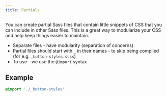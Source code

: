 ```yaml
---
title: Partials
---
```

You can create partial Sass files that contain little snippets of CSS that you can include in other Sass files. 
This is a great way to modularize your CSS and help keep things easier to maintain.

* Separate files - have modularity (separation of concerns)
* Partial files should start with `_` in their names - to skip being compiled (for e.g. `_button-styles.scss`)
* To use - we use the `@import` syntax

## Example

```SCSS
@import './_button-styles'
```
